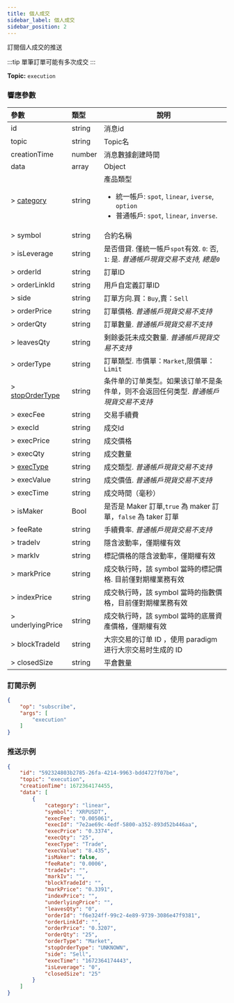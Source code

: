 ```yaml
---
title: 個人成交
sidebar_label: 個人成交
sidebar_position: 2
---
```


訂閱個人成交的推送

:::tip
單筆訂單可能有多次成交
:::

**Topic:** `execution`

### 響應參數
| 參數 | 類型 | 說明|
|:----- |:-----|----- |
|id |string |消息id|
|topic |string |Topic名 |
|creationTime |number |消息數據創建時間 |
|data |array |Object |
|> [category](../../enum#category) | string | 產品類型 <ul><li>統一帳戶: `spot`, `linear`, `iverse`, `option`</li><li>普通帳戶: `spot`, `linear`, `inverse`.</li></ul>|
|> symbol |string |合約名稱|
|> isLeverage |string |是否借貸. 僅統一帳戶`spot`有效. `0`: 否, `1`: 是. _普通帳戶現貨交易不支持, 總是`0`_|
|> orderId |string |訂單ID |
|> orderLinkId |string |用戶自定義訂單ID|
|> side |string |訂單方向.買：`Buy`,賣：`Sell` |
|> orderPrice |string |訂單價格. _普通帳戶現貨交易不支持_ |
|> orderQty |string |訂單數量. _普通帳戶現貨交易不支持_ |
|> leavesQty |string |剩餘委託未成交數量. _普通帳戶現貨交易不支持_ |
|> orderType |string |訂單類型. 市價單：`Market`,限價單：`Limit` |
|> [stopOrderType](../../enum#stopordertype) |string |条件单的订单类型。如果该订单不是条件单，则不会返回任何类型. _普通帳戶現貨交易不支持_ |
|> execFee |string |交易手續費|
|> execId |string |成交Id |
|> execPrice |string |成交價格 |
|> execQty |string |成交數量 |
|> [execType](../../enum#exectype) |string |成交類型. _普通帳戶現貨交易不支持_|
|> execValue |string |成交價值. _普通帳戶現貨交易不支持_ |
|> execTime |string |成交時間（毫秒） |
|> isMaker |Bool |是否是 Maker 訂單,`true` 為 maker 訂單，`false` 為 taker 訂單 |
|> feeRate |string |手續費率. _普通帳戶現貨交易不支持_ |
|> tradeIv |string |隱含波動率，僅期權有效 |
|> markIv |string |標記價格的隱含波動率，僅期權有效 |
|> markPrice |string |成交執行時，該 symbol 當時的標記價格. 目前僅對期權業務有效 |
|> indexPrice |string |成交執行時，該 symbol 當時的指數價格，目前僅對期權業務有效 |
|> underlyingPrice |string |成交執行時，該 symbol 當時的底層資產價格，僅期權有效|
|> blockTradeId |string |大宗交易的订单 ID ，使用 paradigm 进行大宗交易时生成的 ID |
|> closedSize |string |平倉數量 |

### 訂閱示例
```json
{
    "op": "subscribe",
    "args": [
        "execution"
    ]
}
```

### 推送示例

```json
{
    "id": "592324803b2785-26fa-4214-9963-bdd4727f07be",
    "topic": "execution",
    "creationTime": 1672364174455,
    "data": [
        {
            "category": "linear",
            "symbol": "XRPUSDT",
            "execFee": "0.005061",
            "execId": "7e2ae69c-4edf-5800-a352-893d52b446aa",
            "execPrice": "0.3374",
            "execQty": "25",
            "execType": "Trade",
            "execValue": "8.435",
            "isMaker": false,
            "feeRate": "0.0006",
            "tradeIv": "",
            "markIv": "",
            "blockTradeId": "",
            "markPrice": "0.3391",
            "indexPrice": "",
            "underlyingPrice": "",
            "leavesQty": "0",
            "orderId": "f6e324ff-99c2-4e89-9739-3086e47f9381",
            "orderLinkId": "",
            "orderPrice": "0.3207",
            "orderQty": "25",
            "orderType": "Market",
            "stopOrderType": "UNKNOWN",
            "side": "Sell",
            "execTime": "1672364174443",
            "isLeverage": "0",
            "closedSize": "25"
        }
    ]
}
```